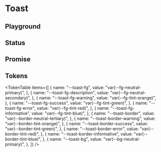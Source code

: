 



<Meta title="Toast" of={ToastStories} />

# Toast

<ThemeSelect />

## Playground

<Canvas of={ToastStories.Default} />
<Controls />

## Status

<Canvas of={ToastStories.Status} />

## Promise

<Canvas of={ToastStories.Promises} />

## Tokens

<TokenTable
  items={[
    {
      name: "--toast-fg",
      value: "var(--fg-neutral-primary)",
    },
    {
      name: "--toast-fg-description",
      value: "var(--fg-neutral-secondary)",
    },
    {
      name: "--toast-fg-warning",
      value: "var(--fg-tint-orange)",
    },
    {
      name: "--toast-fg-success",
      value: "var(--fg-tint-green)",
    },
    {
      name: "--toast-fg-error",
      value: "var(--fg-tint-red)",
    },
    {
      name: "--toast-fg-informative",
      value: "var(--fg-tint-blue)",
    },
    {
      name: "--toast-border",
      value: "var(--border-neutral-tertiary)",
    },
    {
      name: "--toast-border-warning",
      value: "var(--border-tint-orange)",
    },
    {
      name: "--toast-border-success",
      value: "var(--border-tint-green)",
    },
    {
      name: "--toast-border-error",
      value: "var(--border-tint-red)",
    },
    {
      name: "--toast-border-informative",
      value: "var(--border-tint-blue)",
    },
    {
      name: "--toast-bg",
      value: "var(--bg-neutral-primary)",
    },
  ]}
/>

<Toaster className="sb-unstyled" position="bottom-right" />
